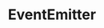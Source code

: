 ---
id: "node_easy_019"
questionType: "MULTIPLE_CHOICE"
title: "EventEmitter"
description: "Which module provides event handling in Node.js?"
difficulty: "EASY"
category: "Node.js"
options:
  - "events"
  - "fs"
  - "http"
  - "stream"
correctAnswer: 0
---